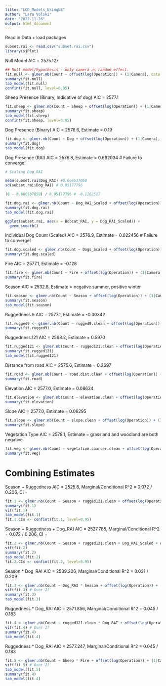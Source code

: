 ```yaml
---
title: "LGD_Models_UsingNB"
author: "Lara Volski"
date: "2022-11-26"
output: html_document
---
```


Read in Data + load packages
```r
subset.rai <- read.csv("subset.rai.csv")
library(sjPlot)
```

Null Model
AIC = 2575.127
```r
## Null model/hypothesis - only camera as random effect.
fit.null <- glmer.nb(Count ~ offset(log(Operation)) + (1|Camera), data = subset.rai)
summary(fit.null)
tab_model(fit.null)
confint(fit.null, level=0.95)
```

Sheep Presence (Binary, Indicative of dog)
AIC = 2577.1 
```r
fit.sheep <- glmer.nb(Count ~ Sheep + offset(log(Operation)) + (1|Camera), data = subset.rai)
summary(fit.sheep)
tab_model(fit.sheep)
confint(fit.sheep, level=0.95)
```

Dog Presence (Binary)
AIC = 2576.6, Estimate = 0.19
```r
fit.dog <- glmer.nb(Count ~ Dog + offset(log(Operation)) + (1|Camera), data = subset.rai, control=glmerControl(optimizer="bobyqa"))
summary(fit.dog)
tab_model(fit.dog)
```

Dog Presence (RAI)
AIC = 2576.8, Estimate = 0.662034 # Failure to converge!
```r
# Scaling Dog_RAI

mean(subset.rai$Dog_RAI) #0.006537058
sd(subset.rai$Dog_RAI) # 0.05177796

(0 - 0.006537058) / 0.05177796 # -0.1262517

fit.dog.rai <- glmer.nb(Count ~ Dog_RAI_Scaled + offset(log(Operation)) + (1|Camera), data = subset.rai, control=glmerControl(optimizer="bobyqa"))
summary(fit.dog.rai)
tab_model(fit.dog.rai)

ggplot(subset.rai, aes(x = Bobcat_RAI, y = Dog_RAI_Scaled)) +
  geom_smooth()
```

Individual Dog Count (Scaled)
AIC = 2576.9, Estimate = 0.022456 # Failure to converge!
```r
fit.dog.scaled <- glmer.nb(Count ~ Dogs_Scaled + offset(log(Operation)) + (1|Camera), data = subset.rai, control=glmerControl(optimizer="bobyqa"))
summary(fit.dog.scaled)

```

Fire
AIC = 2577.1, Estimate = -0.128
```r
fit.fire <- glmer.nb(Count ~ Fire + offset(log(Operation)) + (1|Camera), data = subset.rai)
summary(fit.fire)
```

Season
AIC = 2532.8, Estimate = negative summer, positive winter
```r
fit.season <- glmer.nb(Count ~ Season + offset(log(Operation)) + (1|Camera), data = subset.rai)
summary(fit.season)
tab_model(fit.season)
```

Ruggedness.9
AIC = 2577.1, Estimate = -0.00342
```r
fit.rugged9 <- glmer.nb(Count ~ rugged9.clean + offset(log(Operation)) + (1|Camera), data = subset.rai)
summary(fit.rugged9)
```

Ruggedness.121
AIC = 2568.2, Estimate = 0.5970
```r
fit.rugged121 <- glmer.nb(Count ~ rugged121.clean + offset(log(Operation)) + (1|Camera), data = subset.rai)
summary(fit.rugged121)
tab_model(fit.rugged121)
```

Distance from road
AIC = 2575.6, Estimate = 0.2697
```r
fit.road <- glmer.nb(Count ~ road.dist.clean + offset(log(Operation)) + (1|Camera), data = subset.rai)
summary(fit.road)
```

Elevation
AIC = 2577.0, Estimate = 0.08634
```r
fit.elevation <- glmer.nb(Count ~ elevation.clean + offset(log(Operation)) + (1|Camera), data = subset.rai)
summary(fit.elevation)
```

Slope
AIC = 2577.0, Estimate = 0.08295
```r
fit.slope <- glmer.nb(Count ~ slope.clean + offset(log(Operation)) + (1|Camera), data = subset.rai)
summary(fit.slope)
```

Vegetation Type
AIC = 2578.1, Estimate = grassland and woodland are both negative
```r
fit.veg <- glmer.nb(Count ~ vegetation.coarser.clean + offset(log(Operation)) + (1|Camera), data = subset.rai)
summary(fit.veg)
```

# Combining Estimates
Season + Ruggedness
AIC = 2525.8, Marginal/Conditional R^2 = 0.072 / 0.206, CI = 
```r
fit.1 <- glmer.nb(Count ~ Season + rugged121.clean + offset(log(Operation)) + (1|Camera), data = subset.rai)
summary(fit.1)
vif(fit.1)
tab_model(fit.1)
fit.1.CIs <- confint(fit.1, level=0.95)
```

Season + Ruggedness + Dog_RAI
AIC = 2527.785, Marginal/Conditional R^2 = 0.072 / 0.206, CI = 
```r
fit.2 <- glmer.nb(Count ~ Season + rugged121.clean + Dog_RAI_Scaled + offset(log(Operation)) + (1|Camera), data = subset.rai)
vif(fit.2)
summary(fit.2)
tab_model(fit.2)
fit.2.CIs <- confint(fit.2, level=0.95)
```

Season * Dog_RAI
AIC = 2539.206, Marginal/Conditional R^2 = 0.031 / 0.209
```r
fit.3 <- glmer.nb(Count ~ Dog_RAI * Season + offset(log(Operation)) + (1|Camera), data = subset.rai)
vif(fit.3) # Over 2?
summary(fit.3)
tab_model(fit.3)
```

Ruggedness * Dog_RAI
AIC = 2571.856, Marginal/Conditional R^2 = 0.045 / 0.183
```r
fit.4 <- glmer.nb(Count ~ rugged121.clean * Dog_RAI + offset(log(Operation)) + (1|Camera), data = subset.rai)
vif(fit.4) # Over 2?
summary(fit.4)
tab_model(fit.4)
```

Ruggedness * Dog_RAI
AIC = 2577.247, Marginal/Conditional R^2 = 0.045 / 0.183
```r
fit.5 <- glmer.nb(Count ~ Sheep * Fire + offset(log(Operation)) + (1|Camera), data = subset.fire.rai)
vif(fit.5) # Over 2?
tab_model(fit.5)
summary(fit.4)
tab_model(fit.4)
```


